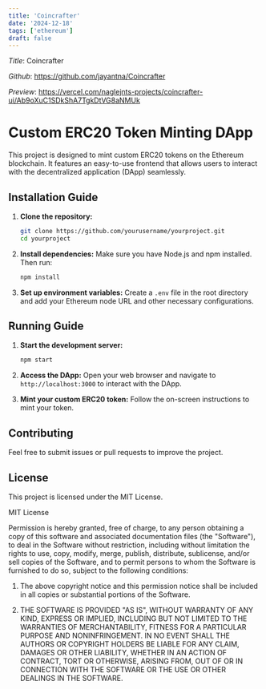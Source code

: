 ```yaml
---
title: 'Coincrafter'
date: '2024-12-18'
tags: ['ethereum']
draft: false
---
```


_Title_: Coincrafter

_Github_: https://github.com/jayantna/Coincrafter

_Preview_: https://vercel.com/naglejnts-projects/coincrafter-ui/Ab9oXuC1SDkShA7TgkDtVG8aNMUk

# Custom ERC20 Token Minting DApp

This project is designed to mint custom ERC20 tokens on the Ethereum blockchain. It features an easy-to-use frontend that allows users to interact with the decentralized application (DApp) seamlessly.

## Installation Guide

1. **Clone the repository:**

   ```bash
   git clone https://github.com/yourusername/yourproject.git
   cd yourproject
   ```

2. **Install dependencies:**
   Make sure you have Node.js and npm installed. Then run:

   ```bash
   npm install
   ```

3. **Set up environment variables:**
   Create a `.env` file in the root directory and add your Ethereum node URL and other necessary configurations.

## Running Guide

1. **Start the development server:**

   ```bash
   npm start
   ```

2. **Access the DApp:**
   Open your web browser and navigate to `http://localhost:3000` to interact with the DApp.

3. **Mint your custom ERC20 token:**
   Follow the on-screen instructions to mint your token.

## Contributing

Feel free to submit issues or pull requests to improve the project.

## License

This project is licensed under the MIT License.

MIT License

Permission is hereby granted, free of charge, to any person obtaining a copy
of this software and associated documentation files (the "Software"), to deal
in the Software without restriction, including without limitation the rights
to use, copy, modify, merge, publish, distribute, sublicense, and/or sell
copies of the Software, and to permit persons to whom the Software is
furnished to do so, subject to the following conditions:

1. The above copyright notice and this permission notice shall be included in
   all copies or substantial portions of the Software.

2. THE SOFTWARE IS PROVIDED "AS IS", WITHOUT WARRANTY OF ANY KIND, EXPRESS OR
   IMPLIED, INCLUDING BUT NOT LIMITED TO THE WARRANTIES OF MERCHANTABILITY,
   FITNESS FOR A PARTICULAR PURPOSE AND NONINFRINGEMENT. IN NO EVENT SHALL THE
   AUTHORS OR COPYRIGHT HOLDERS BE LIABLE FOR ANY CLAIM, DAMAGES OR OTHER
   LIABILITY, WHETHER IN AN ACTION OF CONTRACT, TORT OR OTHERWISE, ARISING FROM,
   OUT OF OR IN CONNECTION WITH THE SOFTWARE OR THE USE OR OTHER DEALINGS IN
   THE SOFTWARE.
